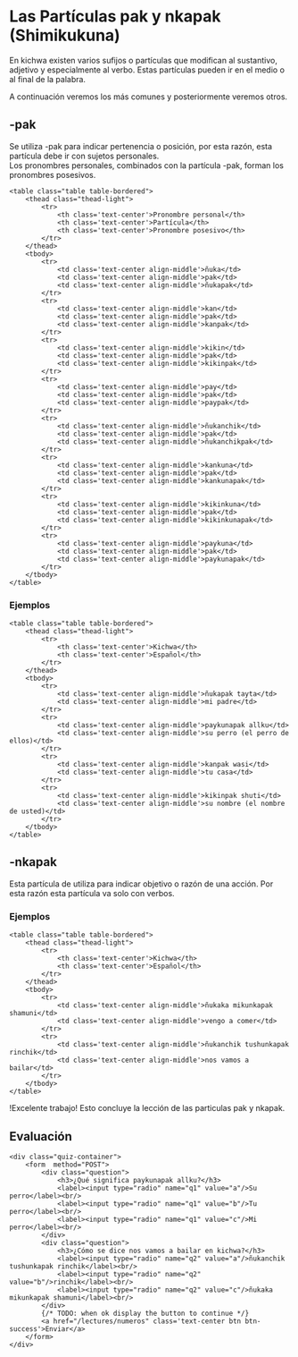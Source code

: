 # Las Partículas pak y nkapak (Shimikukuna)
 
En kichwa existen varios sufijos o partículas que modifican al sustantivo, 
adjetivo y especialmente al verbo. Estas partículas pueden ir en el medio o al 
final de la palabra.

A  continuación veremos los más comunes y posteriormente veremos otros.

## -pak

Se utiliza -pak para indicar pertenencia o posición, por esta razón, esta 
partícula debe ir con sujetos personales.  
Los pronombres personales, combinados con la partícula -pak, forman los 
pronombres posesivos.


    <table class="table table-bordered">
        <thead class="thead-light">
            <tr>
                <th class='text-center'>Pronombre personal</th>
                <th class='text-center'>Partícula</th>
                <th class='text-center'>Pronombre posesivo</th>                
            </tr>
        </thead>
        <tbody>
            <tr>
                <td class='text-center align-middle'>ñuka</td>
                <td class='text-center align-middle'>pak</td>
                <td class='text-center align-middle'>ñukapak</td>                
            </tr>
            <tr>
                <td class='text-center align-middle'>kan</td>
                <td class='text-center align-middle'>pak</td>
                <td class='text-center align-middle'>kanpak</td>               
            </tr>
            <tr>
                <td class='text-center align-middle'>kikin</td>
                <td class='text-center align-middle'>pak</td>
                <td class='text-center align-middle'>kikinpak</td>               
            </tr>
            <tr>
                <td class='text-center align-middle'>pay</td>
                <td class='text-center align-middle'>pak</td>
                <td class='text-center align-middle'>paypak</td>                
            </tr>
            <tr>
                <td class='text-center align-middle'>ñukanchik</td>
                <td class='text-center align-middle'>pak</td>
                <td class='text-center align-middle'>ñukanchikpak</td>                
            </tr>
            <tr>
                <td class='text-center align-middle'>kankuna</td>
                <td class='text-center align-middle'>pak</td>
                <td class='text-center align-middle'>kankunapak</td>                
            </tr>
            <tr>
                <td class='text-center align-middle'>kikinkuna</td>
                <td class='text-center align-middle'>pak</td>
                <td class='text-center align-middle'>kikinkunapak</td>                
            </tr>
            <tr>
                <td class='text-center align-middle'>paykuna</td>
                <td class='text-center align-middle'>pak</td>
                <td class='text-center align-middle'>paykunapak</td>                
            </tr>           
        </tbody>
    </table>

### Ejemplos
    <table class="table table-bordered">
        <thead class="thead-light">
            <tr>
                <th class='text-center'>Kichwa</th>
                <th class='text-center'>Español</th>                               
            </tr>
        </thead>
        <tbody>
            <tr>
                <td class='text-center align-middle'>ñukapak tayta</td>
                <td class='text-center align-middle'>mi padre</td>                                
            </tr>
            <tr>
                <td class='text-center align-middle'>paykunapak allku</td>
                <td class='text-center align-middle'>su perro (el perro de ellos)</td>                           
            </tr>
            <tr>
                <td class='text-center align-middle'>kanpak wasi</td>
                <td class='text-center align-middle'>tu casa</td>                              
            </tr>
            <tr>
                <td class='text-center align-middle'>kikinpak shuti</td>
                <td class='text-center align-middle'>su nombre (el nombre de usted)</td>                              
            </tr>                   
        </tbody>
    </table>

## -nkapak
Esta partícula de utiliza para indicar objetivo o razón de una acción. Por esta razón esta partícula va solo con verbos. 

### Ejemplos
    <table class="table table-bordered">
        <thead class="thead-light">
            <tr>
                <th class='text-center'>Kichwa</th>
                <th class='text-center'>Español</th>                               
            </tr>
        </thead>
        <tbody>
            <tr>
                <td class='text-center align-middle'>ñukaka mikunkapak shamuni</td>
                <td class='text-center align-middle'>vengo a comer</td>                                
            </tr>
            <tr>
                <td class='text-center align-middle'>ñukanchik tushunkapak rinchik</td>
                <td class='text-center align-middle'>nos vamos a bailar</td>                           
            </tr>                              
        </tbody>
    </table>

!Excelente trabajo! Esto concluye la lección de las particulas pak y nkapak.

## Evaluación

    <div class="quiz-container">
        <form  method="POST">
            <div class="question">
                <h3>¿Qué significa paykunapak allku?</h3>
                <label><input type="radio" name="q1" value="a"/>Su perro</label><br/>
                <label><input type="radio" name="q1" value="b"/>Tu perro</label><br/>
                <label><input type="radio" name="q1" value="c"/>Mi perro</label><br/>                
            </div>
            <div class="question">
                <h3>¿Cómo se dice nos vamos a bailar en kichwa?</h3>
                <label><input type="radio" name="q2" value="a"/>ñukanchik tushunkapak rinchik</label><br/>
                <label><input type="radio" name="q2" value="b"/>rinchik</label><br/>
                <label><input type="radio" name="q2" value="c"/>ñukaka mikunkapak shamuni</label><br/>                
            </div>
            {/* TODO: when ok display the button to continue */}
            <a href="/lectures/numeros" class='text-center btn btn-success'>Enviar</a>
        </form>
    </div>